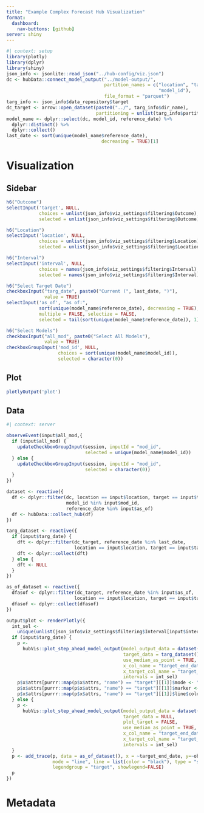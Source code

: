 ```yaml
---
title: "Example Complex Forecast Hub Visualization"
format:
  dashboard:
    nav-buttons: [github]
server: shiny
---
```



```r
#| context: setup
library(plotly)
library(dplyr)
library(shiny)
json_info <- jsonlite::read_json("../hub-config/viz.json")
dc <- hubData::connect_model_output("../model-output/", 
                                    partition_names = c("location", "target", 
                                                        "model_id"),
                                    file_format = "parquet")
targ_info <- json_info$data_repository$target
dc_target <- arrow::open_dataset(paste0("../", targ_info$dir_name),
                                 partitioning = unlist(targ_info$partition))
model_name <- dplyr::select(dc, model_id, reference_date) %>% 
  dplyr::distinct() %>% 
  dplyr::collect()
last_date <- sort(unique(model_name$reference_date),
                                   decreasing = TRUE)[1]
```
# Visualization

## Sidebar {.sidebar}

```r
h6("Outcome")
selectInput('target', NULL, 
            choices = unlist(json_info$viz_settings$filtering$Outcome),
            selected = unlist(json_info$viz_settings$filtering$Outcome)[1])

h6("Location")
selectInput('location', NULL, 
            choices = unlist(json_info$viz_settings$filtering$Location),
            selected = unlist(json_info$viz_settings$filtering$Location)[1])

h6("Interval")
selectInput('interval', NULL, 
            choices = names(json_info$viz_settings$filtering$Interval),
            selected = names(json_info$viz_settings$filtering$Interval)[1])

h6("Select Target Date")
checkboxInput("targ_date", paste0("Current (", last_date, ")"), 
              value = TRUE)
selectInput('as_of', "as of:", 
            sort(unique(model_name$reference_date), decreasing = TRUE),
            multiple = FALSE, selectize = FALSE,
            selected = tail(sort(unique(model_name$reference_date)), 1))

h6("Select Models")
checkboxInput("all_mod", paste0("Select All Models"), 
              value = TRUE)
checkboxGroupInput('mod_id', NULL,
                   choices = sort(unique(model_name$model_id)),
                   selected = character(0))
```

## Plot

```r
plotlyOutput('plot')
```


## Data

```r
#| context: server

observeEvent(input$all_mod,{
  if (input$all_mod) {
    updateCheckboxGroupInput(session, inputId = "mod_id", 
                             selected = unique(model_name$model_id))
  } else {
    updateCheckboxGroupInput(session, inputId = "mod_id", 
                             selected = character(0))
  }
})

dataset <- reactive({
  df <- dplyr::filter(dc, location == input$location, target == input$target, 
                      model_id %in% input$mod_id, 
                      reference_date %in% input$as_of)
  df <- hubData::collect_hub(df)
})

targ_dataset <- reactive({
  if (input$targ_date) {
    dft <- dplyr::filter(dc_target, reference_date %in% last_date, 
                         location == input$location, target == input$target)
    dft <- dplyr::collect(dft)
  } else {
    dft <- NULL
  }
})

as_of_dataset <- reactive({
  dfasof <- dplyr::filter(dc_target, reference_date %in% input$as_of, 
                         location == input$location, target == input$target)
  dfasof <- dplyr::collect(dfasof)
})

output$plot <- renderPlotly({
  int_sel <- 
    unique(unlist(json_info$viz_settings$filtering$Interval[input$interval]))
  if (input$targ_date) {
    p <- 
      hubVis::plot_step_ahead_model_output(model_output_data = dataset(), 
                                           target_data = targ_dataset(),
                                           use_median_as_point = TRUE, 
                                           x_col_name = "target_end_date", 
                                           x_target_col_name = "target_end_date",
                                           intervals = int_sel)
    p$x$attrs[purrr::map(p$x$attrs, "name") == "target"][[1]]$mode <- "line"
    p$x$attrs[purrr::map(p$x$attrs, "name") == "target"][[1]]$marker <- NULL
    p$x$attrs[purrr::map(p$x$attrs, "name") == "target"][[1]]$line$color <- "lightgray"
  } else {
    p <- 
      hubVis::plot_step_ahead_model_output(model_output_data = dataset(), 
                                           target_data = NULL, 
                                           plot_target = FALSE,
                                           use_median_as_point = TRUE, 
                                           x_col_name = "target_end_date", 
                                           x_target_col_name = "target_end_date",
                                           intervals = int_sel)
  }
  p <- add_trace(p, data = as_of_dataset(), x = ~target_end_date, y=~observation,
                 mode = "line", line = list(color = "black"), type = "scatter",
                 legendgroup = "target", showlegend=FALSE)
  p
})

```

# Metadata
